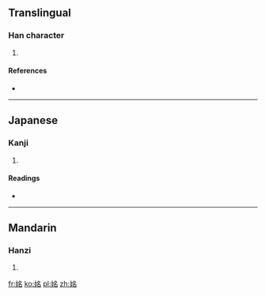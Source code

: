 ==Translingual==

===Han character===
{{Han char|rn=38|rad=女|as=06|sn=9|four=4746<sub>2</sub>|canj=女弓戈口 (VNIR)|ids=⿰[[女]][[名]]}}

# {{defn|Han|sort=女06}}

====References====
* {{Han ref|kx=0261.020|dkj=06237|dj=0527.070|hdz=21047.020|uh=59F3|ud=23027|bh=CE71|bd=52849}}

----

==Japanese==

===Kanji===
{{ja-kanji|grade=|rs=女06}}

# {{defn|lang=ja|sort=女06}}

====Readings====
* {{ja-readings|on=[[べい]] (bei), [[みょう]] (myō)|kun=[[みめよい]] (mimeyoi)}}

----

==Mandarin==

===Hanzi===
{{cmn-hanzi|pin=[[mǐng]] ([[ming3]])|wg=ming<sup>3</sup>}}

# {{defn|lang=cmn|sort=女06}}

[[fr:姳]]
[[ko:姳]]
[[pl:姳]]
[[zh:姳]]